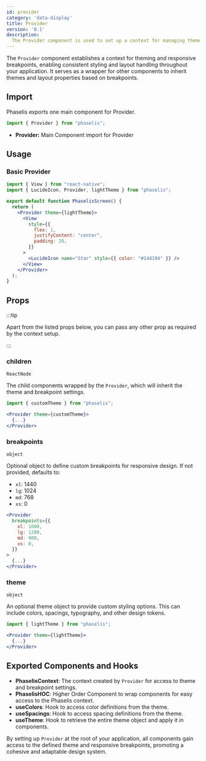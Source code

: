 ```yaml
---
id: provider
category: 'data-display'
title: Provider
version: '0.1'
description:
  The Provider component is used to set up a context for managing themes and breakpoints across your application.
---
```


The `Provider` component establishes a context for theming and responsive breakpoints, enabling consistent styling and layout handling throughout your application. It serves as a wrapper for other components to inherit themes and layout properties based on breakpoints.

## Import

Phaselis exports one main component for Provider.

```js
import { Provider } from "phaselis";
```

- **Provider:** Main Component import for Provider

## Usage

### Basic Provider

```jsx
import { View } from "react-native";
import { LucideIcon, Provider, lightTheme } from "phaselis";

export default function PhaselisScreen() {
  return (
    <Provider theme={lightTheme}>
      <View
        style={{
          flex: 1,
          justifyContent: "center",
          padding: 20,
        }}
      >
        <LucideIcon name="Star" style={{ color: "#144194" }} />
      </View>
    </Provider>
  );
}
```

## Props
:::tip

Apart from the listed props below, you can pass any other prop as required by the context setup.

:::

### children
`ReactNode`

The child components wrapped by the `Provider`, which will inherit the theme and breakpoint settings.

```jsx
import { customTheme } from "phaselis";
```
```jsx
<Provider theme={customTheme}>
  {...}
</Provider>
```

### breakpoints
`object`

Optional object to define custom breakpoints for responsive design. If not provided, defaults to:
- `xl`: 1440
- `lg`: 1024
- `md`: 768
- `xs`: 0

```jsx
<Provider
  breakpoints={{
    xl: 1600,
    lg: 1200,
    md: 900,
    xs: 0,
  }}
>
  {...}
</Provider>
```

### theme
`object`

An optional theme object to provide custom styling options. This can include colors, spacings, typography, and other design tokens.

```jsx
import { lightTheme } from "phaselis";
```
```jsx
<Provider theme={lightTheme}>
  {...}
</Provider>
```

## Exported Components and Hooks

- **PhaselisContext**: The context created by `Provider` for access to theme and breakpoint settings.
- **PhaselisHOC**: Higher Order Component to wrap components for easy access to the Phaselis context.
- **useColors**: Hook to access color definitions from the theme.
- **useSpacings**: Hook to access spacing definitions from the theme.
- **useTheme**: Hook to retrieve the entire theme object and apply it in components.

By setting up `Provider` at the root of your application, all components gain access to the defined theme and responsive breakpoints, promoting a cohesive and adaptable design system.